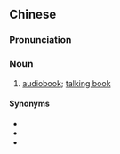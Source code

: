 {{also|音像图书}}
==Chinese==
{{zh-forms|s=音像图书|type=22}}

===Pronunciation===
{{zh-pron
|m=yīnxiàng túshū
|cat=n
}}

===Noun===
{{zh-noun}}

# [[audiobook]]; [[talking book]]

====Synonyms====
* {{zh-l|有聲讀物}}
* {{zh-l|有聲書籍}}
* {{zh-l|有聲書}}